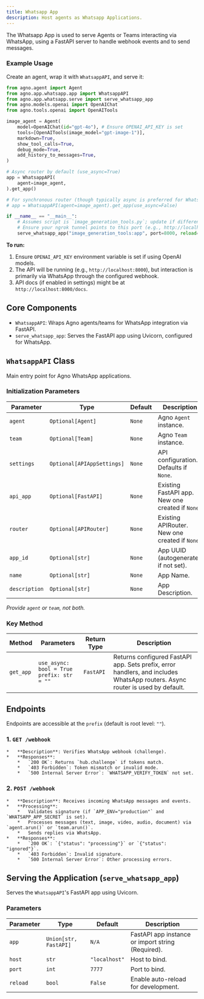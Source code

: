 ```yaml
---
title: Whatsapp App
description: Host agents as Whatsapp Applications.
---
```


The Whatsapp App is used to serve Agents or Teams interacting via WhatsApp, using a FastAPI server to handle webhook events and to send messages.

<Snippet file="setup-whatsapp-app.mdx" />

### Example Usage

Create an agent, wrap it with `WhatsappAPI`, and serve it:

```python
from agno.agent import Agent
from agno.app.whatsapp.app import WhatsappAPI
from agno.app.whatsapp.serve import serve_whatsapp_app
from agno.models.openai import OpenAIChat
from agno.tools.openai import OpenAITools

image_agent = Agent(
    model=OpenAIChat(id="gpt-4o"), # Ensure OPENAI_API_KEY is set
    tools=[OpenAITools(image_model="gpt-image-1")],
    markdown=True,
    show_tool_calls=True,
    debug_mode=True,
    add_history_to_messages=True,
)

# Async router by default (use_async=True)
app = WhatsappAPI(
    agent=image_agent,
).get_app()

# For synchronous router (though typically async is preferred for WhatsApp webhooks):
# app = WhatsappAPI(agent=image_agent).get_app(use_async=False)

if __name__ == "__main__":
    # Assumes script is `image_generation_tools.py`; update if different.
    # Ensure your ngrok tunnel points to this port (e.g., http://localhost:8000)
    serve_whatsapp_app("image_generation_tools:app", port=8000, reload=True)
```

**To run:**
1.  Ensure `OPENAI_API_KEY` environment variable is set if using OpenAI models.
2.  The API will be running (e.g., `http://localhost:8000`), but interaction is primarily via WhatsApp through the configured webhook.
3.  API docs (if enabled in settings) might be at `http://localhost:8000/docs`.



## Core Components

- `WhatsappAPI`: Wraps Agno agents/teams for WhatsApp integration via FastAPI.
- `serve_whatsapp_app`: Serves the FastAPI app using Uvicorn, configured for WhatsApp.

## `WhatsappAPI` Class

Main entry point for Agno WhatsApp applications.

### Initialization Parameters

| Parameter  | Type                      | Default | Description                                           |
| ---------- | ------------------------- | ------- | ----------------------------------------------------- |
| `agent`    | `Optional[Agent]`         | `None`  | Agno `Agent` instance.                                |
| `team`     | `Optional[Team]`          | `None`  | Agno `Team` instance.                                 |
| `settings` | `Optional[APIAppSettings]`| `None`  | API configuration. Defaults if `None`.                |
| `api_app`  | `Optional[FastAPI]`       | `None`  | Existing FastAPI app. New one created if `None`.    |
| `router`   | `Optional[APIRouter]`     | `None`  | Existing APIRouter. New one created if `None`.        |
| `app_id`    | `Optional[str]`           | `None`  | App UUID (autogenerated if not set).                         |
| `name`    | `Optional[str]`           | `None`  | App Name.                         |
| `description`    | `Optional[str]`           | `None`  | App Description.                         |

*Provide `agent` or `team`, not both.*

### Key Method

| Method | Parameters | Return Type | Description |
|--------|------------|-------------|-------------|
| `get_app` | `use_async: bool = True`<br/>`prefix: str = ""` | `FastAPI` | Returns configured FastAPI app. Sets prefix, error handlers, and includes WhatsApp routers. Async router is used by default. |

## Endpoints

Endpoints are accessible at the `prefix` (default is root level: `""`).

### 1. `GET /webhook`
    *   **Description**: Verifies WhatsApp webhook (challenge).
    *   **Responses**:
        *   `200 OK`: Returns `hub.challenge` if tokens match.
        *   `403 Forbidden`: Token mismatch or invalid mode.
        *   `500 Internal Server Error`: `WHATSAPP_VERIFY_TOKEN` not set.

### 2. `POST /webhook`
    *   **Description**: Receives incoming WhatsApp messages and events.
    *   **Processing**:
        *   Validates signature (if `APP_ENV="production"` and `WHATSAPP_APP_SECRET` is set).
        *   Processes messages (text, image, video, audio, document) via `agent.arun()` or `team.arun()`.
        *   Sends replies via WhatsApp.
    *   **Responses**:
        *   `200 OK`: `{"status": "processing"}` or `{"status": "ignored"}`.
        *   `403 Forbidden`: Invalid signature.
        *   `500 Internal Server Error`: Other processing errors.

## Serving the Application (`serve_whatsapp_app`)

Serves the `WhatsappAPI`'s FastAPI app using Uvicorn.

### Parameters

| Parameter | Type                | Default     | Description                                        |
| --------- | ------------------- | ----------- | -------------------------------------------------- |
| `app`     | `Union[str, FastAPI]` | `N/A`       | FastAPI app instance or import string (Required). |
| `host`    | `str`               | `"localhost"` | Host to bind.                                      |
| `port`    | `int`               | `7777`      | Port to bind.                                      |
| `reload`  | `bool`              | `False`     | Enable auto-reload for development.                |
